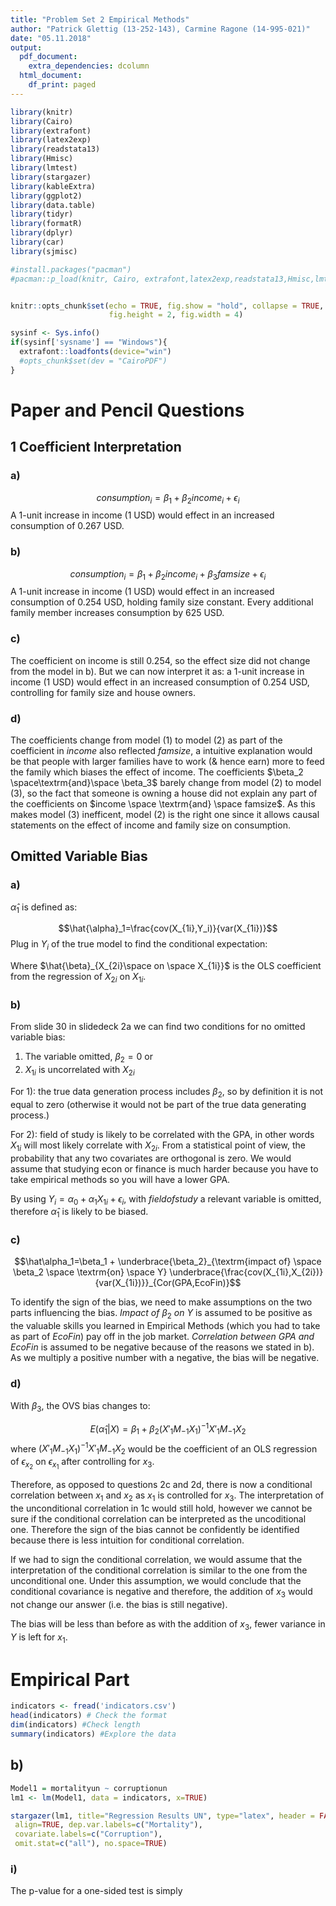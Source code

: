```yaml
---
title: "Problem Set 2 Empirical Methods"
author: "Patrick Glettig (13-252-143), Carmine Ragone (14-995-021)"
date: "05.11.2018"
output:
  pdf_document:
    extra_dependencies: dcolumn
  html_document:
    df_print: paged
---
```


```r
library(knitr)
library(Cairo)
library(extrafont)
library(latex2exp)
library(readstata13)
library(Hmisc)
library(lmtest)
library(stargazer)
library(kableExtra)
library(ggplot2)
library(data.table)
library(tidyr)
library(formatR)
library(dplyr)
library(car)
library(sjmisc)

#install.packages("pacman")
#pacman::p_load(knitr, Cairo, extrafont,latex2exp,readstata13,Hmisc,lmtest,stargazer,kableExtra,ggplot2,data.table,tidyr,formatR,dplyr,car,sjmisc) 


knitr::opts_chunk$set(echo = TRUE, fig.show = "hold", collapse = TRUE, tidy.opts=list(width.cutoff=60),tidy=TRUE,
                      fig.height = 2, fig.width = 4)

sysinf <- Sys.info()
if(sysinf['sysname'] == "Windows"){
  extrafont::loadfonts(device="win")
  #opts_chunk$set(dev = "CairoPDF")
}
```


# Paper and Pencil Questions

## 1 Coefficient Interpretation

### a)
$$ consumption_i = \beta_1 + \beta_2income_i + \epsilon_i$$
A 1-unit increase in income (1 USD) would effect in an increased consumption of 0.267 USD.

### b)
$$ consumption_i = \beta_1 + \beta_2income_i + \beta_3famsize + \epsilon_i$$
A 1-unit increase in income (1 USD) would effect in an increased consumption of 0.254 USD, holding family size constant. Every additional family member increases consumption by 625 USD.

### c)
The coefficient on income is still 0.254, so the effect size did not change from the model in b). But we can now interpret it as: a 1-unit increase in income (1 USD) would effect in an increased consumption of 0.254 USD, controlling for family size and house owners.

### d)
The coefficients change from model (1) to model (2) as part of the coefficient in $income$ also reflected $famsize$, a intuitive explanation would be that people with larger families have to work (& hence earn) more to feed the family which biases the effect of income. The coefficients $\beta_2 \space\textrm{and}\space \beta_3$ barely change from model (2) to model (3), so the fact that someone is owning a house did not explain any part of the coefficients on $income \space \textrm{and} \space famsize$. As this makes model (3) inefficent, model (2) is the right one since it allows causal statements on the effect of income and family size on consumption.

## Omitted Variable Bias

### a)
$\hat{\alpha}_1$ is defined as:

$$\hat{\alpha}_1=\frac{cov(X_{1i},Y_i)}{var(X_{1i})}$$
Plug in $Y_i$ of the true model to find the conditional expectation:

\begin{align*}
E(\hat{\alpha}_1|X) &= \frac{\overbrace{cov(X_{1i},\beta_0)}^{=0}+\overbrace{cov(X_{1i},\beta_1X_{1i})}^{=\beta_1\space var(X_{1i})}+\overbrace{cov(X_{1i},\beta_2X_{2i})}^{=\beta_2\space cov(X_{1i},x_{2i})}+\overbrace{cov(X_{2i},\epsilon_i)}^{=0 \textrm{, under A2}}}{var(X_{1i})} \\
&= \beta_1 + \beta_2 \frac{cov(X_{1i},X_{2i})}{var(X_{1i})}=\beta_1 + \beta_2\hat{\beta}_{X_{2i}\space on \space X_{1i}} \tag{a}
\end{align*}

Where $\hat{\beta}_{X_{2i}\space on \space X_{1i}}$ is the OLS coefficient from the regression of $X_{2i}$ on $X_{1i}$.

### b)

From slide 30 in slidedeck 2a we can find two conditions for no omitted variable bias:

1) The variable omitted, $\beta_2=0$ or
2) $X_{1i}$ is uncorrelated with $X_{2i}$

For 1): the true data generation process includes $\beta_2$, so by definition it is not equal to zero (otherwise it would not be part of the true data generating process.)

For 2): field of study is likely to be correlated with the GPA, in other words $X_{1i}$ will most likely correlate with $X_{2i}$. From a statistical point of view, the probability that any two covariates are orthogonal is zero. We would assume that studying econ or finance is much harder because you have to take empirical methods so you will have a lower GPA.

By using $Y_i=\alpha_0+\alpha_1X_{1i}+\epsilon_i$, with $field of study$ a relevant variable is omitted, therefore $\hat\alpha_1$ is likely to be biased.

### c)

$$\hat\alpha_1=\beta_1 + \underbrace{\beta_2}_{\textrm{impact of} \space \beta_2 \space \textrm{on} \space Y} \underbrace{\frac{cov(X_{1i},X_{2i})}{var(X_{1i})}}_{Cor(GPA,EcoFin)}$$
\begin{align*}
E(\hat{\alpha}_1|X) &= \beta_1 + \beta_2\hat{\beta}_{X_{2i}\space on \space X_{1i}}
&= \beta_1 + \overbrace{\beta_2}^{\textrm{impact of} \space \beta_2 \space \textrm{on} \space Y}\overbrace{(X'_1 M_{-1}X_1)^-1X'_1M_{-1}X_{2}}^{Cor(GPA,EcoFin)}
\end{align*}

To identify the sign of the bias, we need to make assumptions on the two parts influencing the bias. *Impact of* $\beta_2$ *on Y* is assumed to be positive as the valuable skills you learned in Empirical Methods (which you had to take as part of *EcoFin*) pay off in the job market. *Correlation between GPA and EcoFin* is assumed to be negative because of the reasons we stated in b). As we multiply a positive number with a negative, the bias will be negative.

### d)

With $\beta_3$, the OVS bias changes to:

$$E(\hat\alpha_1|X)=\beta_1+\beta_2(X'_1 M_{-1}X_1)^{-1}X'_1M_{-1}X_{2}$$
where $(X'_1 M_{-1}X_1)^{-1}X'_1M_{-1}X_{2}$ would be the coefficient of an OLS regression of $\epsilon_{x_2}$ on $\epsilon_{x_1}$ after controlling for $x_3$.

Therefore, as opposed to questions 2c and 2d, there is now a conditional correlation between $x_1$ and $x_2$ as $x_1$ is controlled for $x_3$. The interpretation of the unconditional correlation in 1c would still hold, however we cannot be sure if the conditional correlation can be interpreted as the uncoditional one. Therefore the sign of the bias cannot be confidently be identified because there is less intuition for conditional correlation.

If we had to sign the conditional correlation, we would assume that the interpretation of the conditional correlation is similar to the one from the unconditional one. Under this assumption, we would conclude that the conditional covariance is negative and therefore, the addition of $x_3$ would not change our answer (i.e. the bias is still negative).

The bias will be less than before as with the addition of $x_3$, fewer variance in $Y$ is left for $x_1$.

# Empirical Part
```r
indicators <- fread('indicators.csv')
head(indicators) # Check the format
dim(indicators) #Check length
summary(indicators) #Explore the data
```

## b)
```r
Model1 = mortalityun ~ corruptionun
lm1 <- lm(Model1, data = indicators, x=TRUE)
```
```r
stargazer(lm1, title="Regression Results UN", type="latex", header = FALSE,
 align=TRUE, dep.var.labels=c("Mortality"),
 covariate.labels=c("Corruption"),
 omit.stat=c("all"), no.space=TRUE)
```

### i)
The p-value for a one-sided test is simply 

